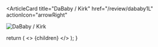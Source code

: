 <ArticleCard
  title="DaBaby / Kirk"
  href="/review/dababy1L"
  actionIcon="arrowRight"
>

![DaBaby / Kirk](../../images/cd/dababy1L.jpg)

</ArticleCard>

  return (
    <>
      {children}
    </>
  );
}